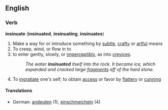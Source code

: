 ==English==
===Verb===
'''insinuate''' ('''insinuated''', '''insinuating''', '''insinuates''')
# Make a way for or introduce something by [[subtle]], [[crafty]] or [[artful]] means
# To creep, wind, or flow in to
# to enter gently, slowly, or [[imperceptibly]], as into [[crevices]].
#:''The water '''insinuated''' itself into the rock. It became ice, which expanded and cracked large [[fragment]]s off of the hard stone.''
# To [[ingratiate]] one's self; to obtain [[access]] or favor by [[flattery]] or [[cunning]]
====Translations====
*German: [[andeuten]] (1), [[einschmeicheln]] (4)